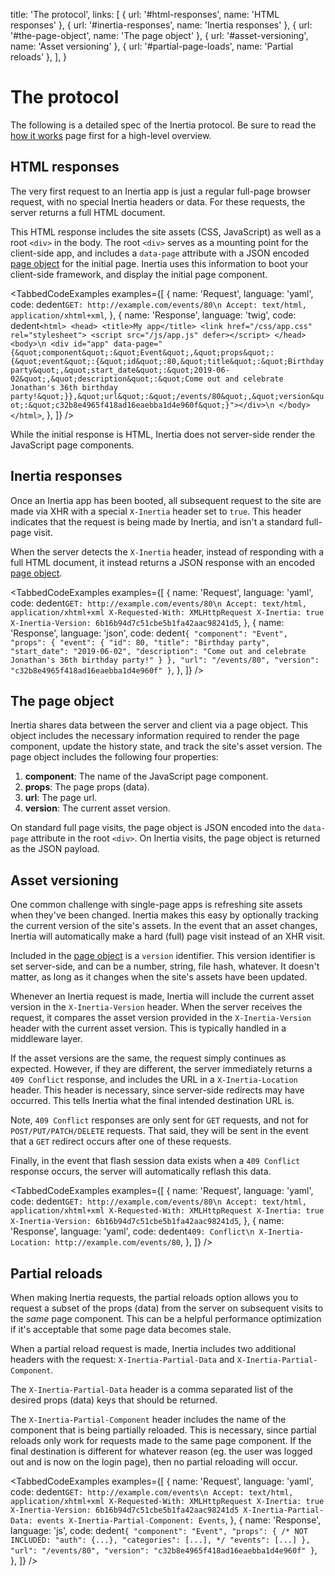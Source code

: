 
  title: 'The protocol',
  links: [
    { url: '#html-responses', name: 'HTML responses' },
    { url: '#inertia-responses', name: 'Inertia responses' },
    { url: '#the-page-object', name: 'The page object' },
    { url: '#asset-versioning', name: 'Asset versioning' },
    { url: '#partial-page-loads', name: 'Partial reloads' },
  ],
}

# The protocol

The following is a detailed spec of the Inertia protocol. Be sure to read the [how it works](/how-it-works) page first for a high-level overview.

## HTML responses

The very first request to an Inertia app is just a regular full-page browser request, with no special Inertia headers or data. For these requests, the server returns a full HTML document.

This HTML response includes the site assets (CSS, JavaScript) as well as a root `<div>` in the body. The root `<div>` serves as a mounting point for the client-side app, and includes a `data-page` attribute with a JSON encoded [page object](#the-page-object) for the initial page. Inertia uses this information to boot your client-side framework, and display the initial page component.

<TabbedCodeExamples
  examples={[
    {
      name: 'Request',
      language: 'yaml',
      code: dedent`
        GET: http://example.com/events/80\n
        Accept: text/html, application/xhtml+xml
      `,
    },
    {
      name: 'Response',
      language: 'twig',
      code: dedent`
        <html>
        <head>
            <title>My app</title>
            <link href="/css/app.css" rel="stylesheet">
            <script src="/js/app.js" defer></script>
        </head>
        <body>\n
        <div id="app" data-page="{&quot;component&quot;:&quot;Event&quot;,&quot;props&quot;:{&quot;event&quot;:{&quot;id&quot;:80,&quot;title&quot;:&quot;Birthday party&quot;,&quot;start_date&quot;:&quot;2019-06-02&quot;,&quot;description&quot;:&quot;Come out and celebrate Jonathan's 36th birthday party!&quot;}},&quot;url&quot;:&quot;/events/80&quot;,&quot;version&quot;:&quot;c32b8e4965f418ad16eaebba1d4e960f&quot;}"></div>\n
        </body>
        </html>
      `,
    },
  ]}
/>

<Notice>While the initial response is HTML, Inertia does not server-side render the JavaScript page components.</Notice>

## Inertia responses

Once an Inertia app has been booted, all subsequent request to the site are made via XHR with a special `X-Inertia` header set to `true`. This header indicates that the request is being made by Inertia, and isn't a standard full-page visit.

When the server detects the `X-Inertia` header, instead of responding with a full HTML document, it instead returns a JSON response with an encoded [page object](#the-page-object).

<TabbedCodeExamples
  examples={[
    {
      name: 'Request',
      language: 'yaml',
      code: dedent`
        GET: http://example.com/events/80\n
        Accept: text/html, application/xhtml+xml
        X-Requested-With: XMLHttpRequest
        X-Inertia: true
        X-Inertia-Version: 6b16b94d7c51cbe5b1fa42aac98241d5
      `,
    },
    {
      name: 'Response',
      language: 'json',
      code: dedent`
        {
          "component": "Event",
          "props": {
            "event": {
              "id": 80,
              "title": "Birthday party",
              "start_date": "2019-06-02",
              "description": "Come out and celebrate Jonathan's 36th birthday party!"
            }
          },
          "url": "/events/80",
          "version": "c32b8e4965f418ad16eaebba1d4e960f"
        }
      `,
    },
  ]}
/>

## The page object

Inertia shares data between the server and client via a page object. This object includes the necessary information required to render the page component, update the history state, and track the site's asset version. The page object includes the following four properties:

1. **component**: The name of the JavaScript page component.
2. **props**: The page props (data).
3. **url**: The page url.
4. **version**: The current asset version.

On standard full page visits, the page object is JSON encoded into the `data-page` attribute in the root `<div>`. On Inertia visits, the page object is returned as the JSON payload.

## Asset versioning

One common challenge with single-page apps is refreshing site assets when they've been changed. Inertia makes this easy by optionally tracking the current version of the site's assets. In the event that an asset changes, Inertia will automatically make a hard (full) page visit instead of an XHR visit.

Included in the [page object](#the-page-object) is a `version` identifier. This version identifier is set server-side, and can be a number, string, file hash, whatever. It doesn't matter, as long as it changes when the site's assets have been updated.

Whenever an Inertia request is made, Inertia will include the current asset version in the `X-Inertia-Version` header. When the server receives the request, it compares the asset version provided in the `X-Inertia-Version` header with the current asset version. This is typically handled in a middleware layer.

If the asset versions are the same, the request simply continues as expected. However, if they are different, the server immediately returns a `409 Conflict` response, and includes the URL in a `X-Inertia-Location` header. This header is necessary, since server-side redirects may have occurred. This tells Inertia what the final intended destination URL is.

Note, `409 Conflict` responses are only sent for `GET` requests, and not for `POST/PUT/PATCH/DELETE` requests. That said, they will be sent in the event that a `GET` redirect occurs after one of these requests.

Finally, in the event that flash session data exists when a `409 Conflict` response occurs, the server will automatically reflash this data.

<TabbedCodeExamples
  examples={[
    {
      name: 'Request',
      language: 'yaml',
      code: dedent`
        GET: http://example.com/events/80\n
        Accept: text/html, application/xhtml+xml
        X-Requested-With: XMLHttpRequest
        X-Inertia: true
        X-Inertia-Version: 6b16b94d7c51cbe5b1fa42aac98241d5
      `,
    },
    {
      name: 'Response',
      language: 'yaml',
      code: dedent`
        409: Conflict\n
        X-Inertia-Location: http://example.com/events/80
      `,
    },
  ]}
/>

## Partial reloads

When making Inertia requests, the partial reloads option allows you to request a subset of the props (data) from the server on subsequent visits to the _same_ page component. This can be a helpful performance optimization if it's acceptable that some page data becomes stale.

When a partial reload request is made, Inertia includes two additional headers with the request: `X-Inertia-Partial-Data` and `X-Inertia-Partial-Component`.

The `X-Inertia-Partial-Data` header is a comma separated list of the desired props (data) keys that should be returned.

The `X-Inertia-Partial-Component` header includes the name of the component that is being partially reloaded. This is necessary, since partial reloads only work for requests made to the same page component. If the final destination is different for whatever reason (eg. the user was logged out and is now on the login page), then no partial reloading will occur.

<TabbedCodeExamples
  examples={[
    {
      name: 'Request',
      language: 'yaml',
      code: dedent`
        GET: http://example.com/events\n
        Accept: text/html, application/xhtml+xml
        X-Requested-With: XMLHttpRequest
        X-Inertia: true
        X-Inertia-Version: 6b16b94d7c51cbe5b1fa42aac98241d5
        X-Inertia-Partial-Data: events
        X-Inertia-Partial-Component: Events
      `,
    },
    {
      name: 'Response',
      language: 'js',
      code: dedent`
        {
          "component": "Event",
          "props": {
            /*
              NOT INCLUDED:
              "auth": {...},
              "categories": [...],
            */
            "events": [...]
          },
          "url": "/events/80",
          "version": "c32b8e4965f418ad16eaebba1d4e960f"
        }
      `,
    },
  ]}
/>
